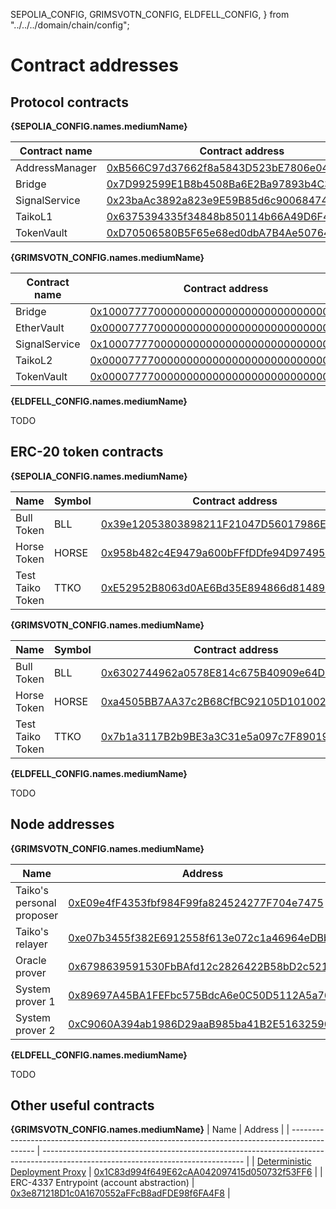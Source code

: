   SEPOLIA_CONFIG,
  GRIMSVOTN_CONFIG,
  ELDFELL_CONFIG,
} from "../../../domain/chain/config";

# Contract addresses

## Protocol contracts

**{SEPOLIA_CONFIG.names.mediumName}**

| Contract name  | Contract address                                                                                                              |
| -------------- | ----------------------------------------------------------------------------------------------------------------------------- |
| AddressManager | [0xB566C97d37662f8a5843D523bE7806e04b02D99d](https://sepolia.etherscan.io/address/0xB566C97d37662f8a5843D523bE7806e04b02D99d) |
| Bridge         | [0x7D992599E1B8b4508Ba6E2Ba97893b4C36C23A28](https://sepolia.etherscan.io/address/0x7D992599E1B8b4508Ba6E2Ba97893b4C36C23A28) |
| SignalService  | [0x23baAc3892a823e9E59B85d6c90068474fe60086](https://sepolia.etherscan.io/address/0x23baAc3892a823e9E59B85d6c90068474fe60086) |
| TaikoL1        | [0x6375394335f34848b850114b66A49D6F47f2cdA8](https://sepolia.etherscan.io/address/0x6375394335f34848b850114b66A49D6F47f2cdA8) |
| TokenVault     | [0xD70506580B5F65e68ed0dbA7B4Ae507641C48197](https://sepolia.etherscan.io/address/0xD70506580B5F65e68ed0dbA7B4Ae507641C48197) |

**{GRIMSVOTN_CONFIG.names.mediumName}**

| Contract name | Contract address                                                                                                                 |
| ------------- | -------------------------------------------------------------------------------------------------------------------------------- |
| Bridge        | [0x1000777700000000000000000000000000000004](https://explorer.test.taiko.xyz/address/0x1000777700000000000000000000000000000004) |
| EtherVault    | [0x0000777700000000000000000000000000000003](https://explorer.test.taiko.xyz/address/0x0000777700000000000000000000000000000003) |
| SignalService | [0x1000777700000000000000000000000000000007](https://explorer.test.taiko.xyz/address/0x1000777700000000000000000000000000000007) |
| TaikoL2       | [0x0000777700000000000000000000000000000001](https://explorer.test.taiko.xyz/address/0x0000777700000000000000000000000000000001) |
| TokenVault    | [0x0000777700000000000000000000000000000002](https://explorer.test.taiko.xyz/address/0x0000777700000000000000000000000000000002) |

**{ELDFELL_CONFIG.names.mediumName}**

TODO

## ERC-20 token contracts

**{SEPOLIA_CONFIG.names.mediumName}**

| Name             | Symbol | Contract address                                                                                                              |
| ---------------- | ------ | ----------------------------------------------------------------------------------------------------------------------------- |
| Bull Token       | BLL    | [0x39e12053803898211F21047D56017986E0f070c1](https://sepolia.etherscan.io/address/0x39e12053803898211F21047D56017986E0f070c1) |
| Horse Token      | HORSE  | [0x958b482c4E9479a600bFFfDDfe94D974951Ca3c7](https://sepolia.etherscan.io/address/0x958b482c4E9479a600bFFfDDfe94D974951Ca3c7) |
| Test Taiko Token | TTKO   | [0xE52952B8063d0AE6Bd35E894866d8148976ce645](https://sepolia.etherscan.io/address/0xE52952B8063d0AE6Bd35E894866d8148976ce645) |

**{GRIMSVOTN_CONFIG.names.mediumName}**

| Name             | Symbol | Contract address                                                                                                                 |
| ---------------- | ------ | -------------------------------------------------------------------------------------------------------------------------------- |
| Bull Token       | BLL    | [0x6302744962a0578E814c675B40909e64D9966B0d](https://explorer.test.taiko.xyz/address/0x6302744962a0578E814c675B40909e64D9966B0d) |
| Horse Token      | HORSE  | [0xa4505BB7AA37c2B68CfBC92105D10100220748EB](https://explorer.test.taiko.xyz/address/0xa4505BB7AA37c2B68CfBC92105D10100220748EB) |
| Test Taiko Token | TTKO   | [0x7b1a3117B2b9BE3a3C31e5a097c7F890199666aC](https://explorer.test.taiko.xyz/address/0x7b1a3117B2b9BE3a3C31e5a097c7F890199666aC) |

**{ELDFELL_CONFIG.names.mediumName}**

TODO

## Node addresses

**{GRIMSVOTN_CONFIG.names.mediumName}**

| Name                      | Address                                                                                                                       |
| ------------------------- | ----------------------------------------------------------------------------------------------------------------------------- |
| Taiko's personal proposer | [0xE09e4fF4353fbf984F99fa824524277F704e7475](https://sepolia.etherscan.io/address/0xE09e4fF4353fbf984F99fa824524277F704e7475) |
| Taiko's relayer           | [0xe07b3455f382E6912558f613e072c1a46964eDBb](https://sepolia.etherscan.io/address/0xe07b3455f382E6912558f613e072c1a46964eDBb) |
| Oracle prover             | [0x6798639591530FbBAfd12c2826422B58bD2c5219](https://sepolia.etherscan.io/address/0x6798639591530FbBAfd12c2826422B58bD2c5219) |
| System prover 1           | [0x89697A45BA1FEFbc575BdcA6e0C50D5112A5a766](https://sepolia.etherscan.io/address/0x89697A45BA1FEFbc575BdcA6e0C50D5112A5a766) |
| System prover 2           | [0xC9060A394ab1986D29aaB985ba41B2E516325900](https://sepolia.etherscan.io/address/0xC9060A394ab1986D29aaB985ba41B2E516325900) |

**{ELDFELL_CONFIG.names.mediumName}**

TODO

## Other useful contracts

**{GRIMSVOTN_CONFIG.names.mediumName}**
| Name | Address |
| -------------------------------------------------------------------------------------------- | -------------------------------------------------------------------------------------------------------------------------------- |
| [Deterministic Deployment Proxy](https://github.com/Arachnid/deterministic-deployment-proxy) | [0x1C83d994f649E62cAA042097415d050732f53FF6](https://explorer.test.taiko.xyz/address/0x1C83d994f649E62cAA042097415d050732f53FF6) |
| ERC-4337 Entrypoint (account abstraction) | [0x3e871218D1c0A1670552aFFcB8adFDE98f6FA4F8](https://explorer.test.taiko.xyz/address/0x3e871218D1c0A1670552aFFcB8adFDE98f6FA4F8) |
